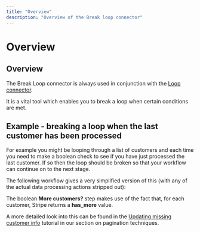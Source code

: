 ```yaml
---
title: "Overview"
description: "Overview of the Break loop connector"
---
```


# Overview

## Overview

The Break Loop connector is always used in conjunction with the [Loop connector](/connectors/core/loop/).

It is a vital tool which enables you to break a loop when certain conditions are met.

## Example - breaking a loop when the last customer has been processed

For example you might be looping through a list of customers and each time you need to make a boolean check to see if you have just processed the last customer. If so then the loop should be broken so that your workflow can continue on to the next stage.

The following workflow gives a very simplified version of this (with any of the actual data processing actions stripped out):

The boolean **More customers?** step makes use of the fact that, for each customer, Stripe returns a **has_more** value.

A more detailed look into this can be found in the [Updating missing customer info](/platform/standard-best-practices/pagination/updating-missing-customer-info/) tutorial in our section on pagination techniques.
